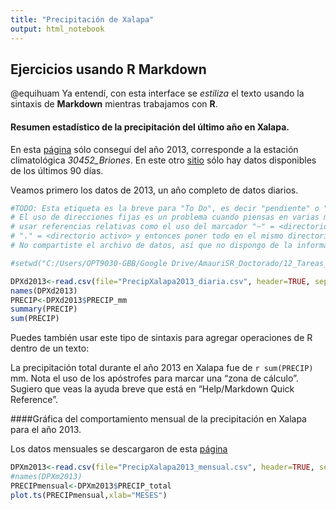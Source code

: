 ```yaml
---
title: "Precipitación de Xalapa"
output: html_notebook
---
```


## Ejercicios usando **R Markdown**
@equihuam Ya entendí, con esta interface se *estiliza* el texto usando la sintaxis de **Markdown** mientras trabajamos con **R**. 

#### Resumen estadístico de la precipitación del último año en Xalapa. 

En esta [página](http://smn.conagua.gob.mx/tools/RESOURCES/Diarios/30452.txt) sólo conseguí del año 2013, corresponde a la estación climatológica *30452_Briones*. En este otro [sitio](http://smn.cna.gob.mx/es/observando-el-tiempo/estaciones-meteorologicas-automaticas-ema-s) sólo hay datos disponibles de los últimos 90 días. 

Veamos primero los datos de 2013, un año completo de datos diarios.

```r
#TODO: Esta etiqueta es la breve para "To Do", es decir "pendiente" o "hay que hacer"
# El uso de direcciones fijas es un problema cuando piensas en varias máquinas. Busca
# usar referencias relativas como el uso del marcador "~" = <directorio "documentos"> o
# "." = <directorio activo> y entonces poner todo en el mismo directorio
# No compartiste el archivo de datos, así que no dispongo de la información que indicas aquí

#setwd("C:/Users/OPT9030-GBB/Google Drive/AmauriSR_Doctorado/12_Tareas_PROGRAMACIÓN")

DPXd2013<-read.csv(file="PrecipXalapa2013_diaria.csv", header=TRUE, sep=",")
names(DPXd2013)
PRECIP<-DPXd2013$PRECIP_mm
summary(PRECIP)
sum(PRECIP)
```

Puedes también usar este tipo de sintaxis para agregar operaciones de R dentro de un texto:

La precipitación total durante el año 2013 en Xalapa fue de `r sum(PRECIP)` mm. 
Nota el uso de los apóstrofes para marcar una "zona de cálculo". Sugiero que veas la ayuda breve que está en "Help/Markdown Quick Reference". 

####Gráfica del comportamiento mensual de la precipitación en Xalapa para el año 2013. 

Los datos mensuales se descargaron de esta [página](http://smn.conagua.gob.mx/tools/RESOURCES/Mensuales/ver/00030452.TXT)

```r
DPXm2013<-read.csv(file="PrecipXalapa2013_mensual.csv", header=TRUE, sep=",")
#names(DPXm2013)
PRECIPmensual<-DPXm2013$PRECIP_total
plot.ts(PRECIPmensual,xlab="MESES")

```

